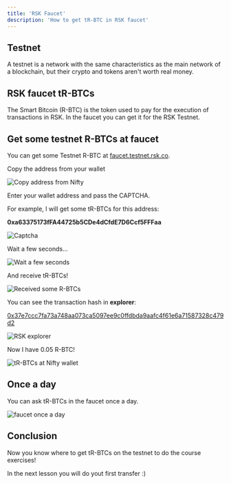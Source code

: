 ---
title: 'RSK Faucet'
description: 'How to get tR-BTC in RSK faucet'
---

## Testnet

A testnet is a network with the same characteristics as the main network of a blockchain,
but their crypto and tokens aren't worth real money.

## RSK faucet tR-BTCs

The Smart Bitcoin (R-BTC) is the token used to pay for the execution of transactions in RSK.
In the faucet you can get it for the RSK Testnet.

## Get some testnet R-BTCs at faucet

You can get some Testnet R-BTC at
[faucet.testnet.rsk.co](https://faucet.testnet.rsk.co/).

Copy the address from your wallet

![Copy address from Nifty](/img/courses/dev/01/rsk-faucet/image-01.png)

Enter your wallet address and pass the CAPTCHA.

For example, I will get some tR-BTCs for this address:

**0xa63375173fFA44725b5CDe4dCfdE7D6Ccf5FFFaa**

![Captcha](/img/courses/dev/01/rsk-faucet/image-02.png)

Wait a few seconds...

![Wait a few seconds](/img/courses/dev/01/rsk-faucet/image-03.png)

And receive tR-BTCs!

![Received some R-BTCs](/img/courses/dev/01/rsk-faucet/image-04.png)

You can see the transaction hash in **explorer**:

[0x37e7ccc7fa73a748aa073ca5097ee9c0ffdbda9aafc4f61e6a71587328c479d2](https://explorer.testnet.rsk.co/tx/0x37e7ccc7fa73a748aa073ca5097ee9c0ffdbda9aafc4f61e6a71587328c479d2)

![RSK explorer](/img/courses/dev/01/rsk-faucet/image-05.png)

Now I have 0.05 R-BTC!

![tR-BTCs at Nifty wallet](/img/courses/dev/01/rsk-faucet/image-06.png)

## Once a day

You can ask tR-BTCs in the faucet once a day.

![faucet once a day](/img/courses/dev/01/rsk-faucet/image-07.png)

## Conclusion

Now you know where to get tR-BTCs on the testnet to do the course exercises!

In the next lesson you will do yout first transfer :)
